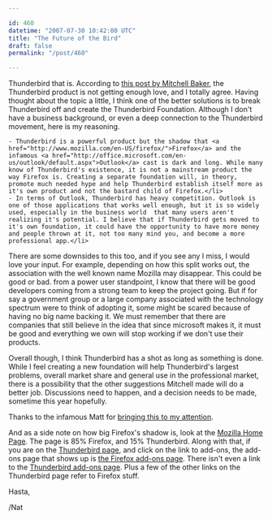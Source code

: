 ```yaml
---

id: 460
datetime: "2007-07-30 10:42:00 UTC"
title: "The Future of the Bird"
draft: false
permalink: "/post/460"

---
```


Thunderbird that is. According to [this post by Mitchell Baker](http://weblogs.mozillazine.org/mitchell/archives/2007/07/email_futures.html), the Thunderbird product is not getting enough love, and I totally agree. Having thought about the topic a little, I think one of the better solutions is to break Thunderbird off and create the Thunderbird Foundation. Although I don't have a business background, or even a deep connection to the Thunderbird movement, here is my reasoning.

```
- Thunderbird is a powerful product but the shadow that <a href="http://www.mozilla.com/en-US/firefox/">Firefox</a> and the infamous <a href="http://office.microsoft.com/en-us/outlook/default.aspx">Outlook</a> cast is dark and long. While many know of Thunderbird's existence, it is not a mainstream product the way Firefox is. Creating a separate foundation will, in theory, promote much needed hype and help Thunderbird establish itself more as it's own product and not the bastard child of Firefox.</li>
- In terms of Outlook, Thunderbird has heavy competition. Outlook is one of those applications that works well enough, but it is so widely used, especially in the business world  that many users aren't realizing it's potential. I believe that if Thunderbird gets moved to it's own foundation, it could have the opportunity to have more money and people thrown at it, not too many mind you, and become a more professional app.</li>

```

There are some downsides to this too, and if you see any I miss, I would love your input. For example, depending on how this split works out, the association with the well known name Mozilla may disappear. This could be good or bad. from a power user standpoint, I know that there will be good developers coming from a strong team to keep the project going. But if for say a government group or a large company associated with the technology spectrum were to think of adopting it, some might be scared because of having no big name backing it. We must remember  that there are companies that still believe in the idea that since microsoft makes it, it must be good and everything we own will stop working if we don't use their products.

Overall though, I think Thunderbird has a shot as long as something is done. While I feel creating a new foundation will help Thunderbird's largest problems, overall market share and general use in the professional market, there is a possibility that the other suggestions Mitchell made will do a better job. Discussions need to happen, and a decision needs to be made, sometime this year hopefully.

Thanks to the infamous Matt for <a href="http://photomatt.net/2007/07/28/thunderbird-unncertainty/">bringing this to my attention</a>.

And as a side note on how big Firefox's shadow is, look at the <a href="http://www.mozilla.com/en-US/">Mozilla Home Page</a>. The page is 85% Firefox, and 15% Thunderbird. Along with that, if you are on the <a href="http://www.mozilla.com/en-US/thunderbird/">Thunderbird page</a>, and click on the link to add-ons, the add-ons page that shows up is <a href="https://addons.mozilla.org/en-US/firefox/">the Firefox add-ons page</a>. There isn't even a link to the <a href="https://addons.mozilla.org/en-US/thunderbird/">Thunderbird add-ons page</a>. Plus a few of the other links on the Thunderbird page refer to Firefox stuff.

Hasta,

/Nat

